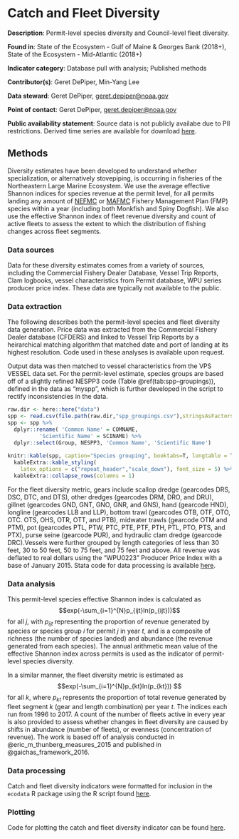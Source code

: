 # Catch and Fleet Diversity {#commercial_div}

**Description**: Permit-level species diversity and Council-level fleet diversity.

**Found in**: State of the Ecosystem - Gulf of Maine & Georges Bank (2018+), State of the Ecosystem - Mid-Atlantic (2018+)

**Indicator category**: Database pull with analysis; Published methods

**Contributor(s)**: Geret DePiper, Min-Yang Lee
  
**Data steward**: Geret DePiper, <geret.depiper@noaa.gov>
  
**Point of contact**: Geret DePiper, <geret.depiper@noaa.gov>
  
**Public availability statement**: Source data is not publicly availabe due to PII restrictions. Derived time series are available for download [here](https://comet.nefsc.noaa.gov/erddap/tabledap/comm_data_soe_v1.html).
  
## Methods
Diversity estimates have been developed to understand whether specialization, or alternatively stovepiping, is occurring in fisheries of the Northeastern Large Marine Ecosystem. We use the average effective Shannon indices for species revenue at the permit level, for all permits landing any amount of [NEFMC](https://www.nefmc.org/) or [MAFMC](http://www.mafmc.org/) Fishery Management Plan (FMP) species within a year (including both Monkfish and Spiny Dogfish). We also use the effective Shannon index of fleet revenue diversity and count of active fleets to assess the extent to which the distribution of fishing changes across fleet segments.

### Data sources
Data for these diversity estimates comes from a variety of sources, including the Commercial Fishery Dealer Database, Vessel Trip Reports, Clam logbooks, vessel characteristics from Permit database, WPU series producer price index. These data are typically not available to the public.

### Data extraction 
The following describes both the permit-level species and fleet diversity data generation. Price data was extracted from the Commercial Fishery Dealer database (CFDERS) and linked to Vessel Trip Reports by a heirarchical matching algorithm that matched date and port of landing at its highest resolution. Code used in these analyses is available upon request.

<!-- For NOAA personnel: Code currently archived in the \\\\net\\home2\\mlee\\diversity\\code folder, while data is currently archived in \\\\net\\home2\\mlee\\diversity folder. -->

Output data was then matched to vessel characteristics from the VPS VESSEL data set. For the permit-level estimate, species groups are based off of a slightly refined NESPP3 code (Table \@ref(tab:spp-groupings)), defined in the data as "myspp", which is further developed in the script to rectify inconsistencies in the data.


```r
raw.dir <- here::here("data")
spp <- read.csv(file.path(raw.dir,"spp_groupings.csv"),stringsAsFactors = F)
spp <- spp %>%
  dplyr::rename( 'Common Name' = COMNAME,
          'Scientific Name' = SCINAME) %>%
  dplyr::select(Group, NESPP3, 'Common Name', 'Scientific Name')
 
knitr::kable(spp, caption="Species grouping", booktabs=T, longtable = T) %>%
  kableExtra::kable_styling(
    latex_options = c("repeat_header","scale_down"), font_size = 5) %>%
  kableExtra::collapse_rows(columns = 1)

```


For the fleet diversity metric, gears include scallop dredge (gearcodes DRS, DSC, DTC, and DTS), other dredges (gearcodes DRM, DRO, and DRU), gillnet (gearcodes GND, GNT, GNO, GNR, and GNS), hand (gearcode HND), longline (gearcodes LLB and LLP), bottom trawl (gearcodes OTB, OTF, OTO, OTC. OTS, OHS, OTR, OTT, and PTB), midwater trawls (gearcode OTM and PTM), pot (gearcodes PTL, PTW, PTC, PTE, PTF, PTH, PTL, PTO, PTS, and PTX), purse seine (gearcode PUR), and hydraulic clam dredge (gearcode DRC).Vessels were further grouped by length categories of less than 30 feet, 30 to 50 feet, 50 to 75 feet, and 75 feet and above. All revenue was deflated to real dollars using the "WPU0223" Producer Price Index with a base of January 2015. Stata code for data processing is available [here](https://github.com/NOAA-EDAB/tech-doc/tree/master/data/Human_Dimensions_code).

### Data analysis
This permit-level species effective Shannon index is calculated as 
$$exp(-\sum_{i=1}^{N}p_{ijt}ln(p_{ijt}))$$
for all $j$, with $p_{ijt}$ representing the proportion of revenue generated by species or species group $i$ for permit $j$ in year $t$, and is a composite of richness (the number of species landed) and abundance (the revenue generated from each species). The annual arithmetic mean value of the effective Shannon index across permits is used as the indicator of permit-level species diversity. 

In a similar manner, the fleet diversity metric is estimated as 
$$exp(-\sum_{i=1}^{N}p_{kt}ln(p_{kt})) $$
for all $k$, where $p_{kt}$ represents the proportion of total revenue generated by fleet segment $k$ (gear and length combination) per year $t$. The indices each run from 1996 to 2017. A count of the number of fleets active in every year is also provided to assess whether changes in fleet diversity are caused by shifts in abundance (number of fleets), or evenness (concentration of revenue). The work is based off of analysis conducted in @eric_m_thunberg_measures_2015 and published in @gaichas_framework_2016.

### Data processing

Catch and fleet diversity indicators were formatted for inclusion in the `ecodata` R package using the R script  found [here](https://github.com/NOAA-EDAB/ecodata/blob/master/data-raw/get_commercial_div.R).

### Plotting

Code for plotting the catch and fleet diversity indicator can be found [here](https://github.com/NOAA-EDAB/ecodata/blob/master/chunk-scripts/human_dimensions.Rmd-comm-div.R). 

```r

```

